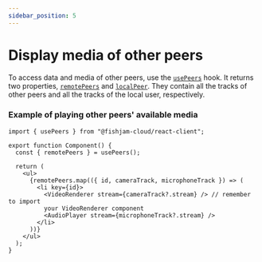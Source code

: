 ```yaml
---
sidebar_position: 5
---
```


# Display media of other peers

To access data and media of other peers, use the [`usePeers`](../../api/web/functions/usePeers) hook.
It returns two properties, [`remotePeers`](../../api/web/functions/usePeers) and [`localPeer`](../../api/web/functions/usePeers).
They contain all the tracks of other peers and all the tracks of the local user, respectively.

### Example of playing other peers' available media

```tsx
import { usePeers } from "@fishjam-cloud/react-client";

export function Component() {
  const { remotePeers } = usePeers();

  return (
    <ul>
      {remotePeers.map(({ id, cameraTrack, microphoneTrack }) => (
        <li key={id}>
          <VideoRenderer stream={cameraTrack?.stream} /> // remember to import
          your VideoRenderer component
          <AudioPlayer stream={microphoneTrack?.stream} />
        </li>
      ))}
    </ul>
  );
}
```
